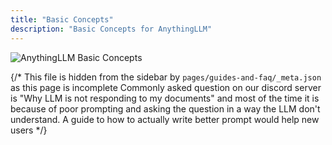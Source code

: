 ```yaml
---
title: "Basic Concepts"
description: "Basic Concepts for AnythingLLM"
---
```



<Image
  src="/images/getting-started/basic-concepts/thumbnail.png" 
  height={1080} 
  width={1920} 
  quality={100}
  alt="AnythingLLM Basic Concepts"
/>

{/* This file is hidden from the sidebar by `pages/guides-and-faq/_meta.json` as this page is incomplete
Commonly asked question on our discord server is "Why LLM is not responding to my documents" and most of the time it is because of poor prompting and asking the question in a way the LLM don't understand.
A guide to how to actually write better prompt would help new users */}

